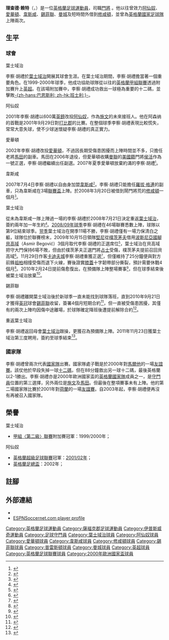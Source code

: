 {{noteTA|G1=足球|G2=英超|G3=FAcup
|T=zh-hans:理查德·赖特; zh-hk:李察·胡禮;
|1=zh-hans:理查德·赖特; zh-hk:李察·胡禮;
|2=zh-hans:乔普拉; zh-hk:祖柏;
|3=zh-hans:基恩; zh-hk:堅尼;
|4=zh-hans:西曼; zh-hk:施文;
|5=zh-hans:马丁; zh-hk:馬田;
|6=zh-hans:贝戈维奇; zh-hk:貝高域;
|7=zh-hans:詹姆斯; zh-hk:占士;
|8=zh-hans:霍华德; zh-hk:侯活;
|9=zh-hans:罗伯特·格林; zh-hk:羅拔·格連;
}}
{{Football player infobox 
|           playername = 李察·胡禮<br />''Richard Wright'' 
|                image = Richard_Wright_(Ipswich_goalkeeper).jpg
|        image_size = 280
|             fullname = Richard Ian Wright 
|          dateofbirth = {{birth date and age|1977|11|5}} 
|               height = {{height|m=1.88}} 
|          cityofbirth = [[伊普斯威奇|伊普斯威奇]] 
|       countryofbirth = [[英格蘭|英格蘭]] 
|          currentclub = 
|           clubnumber = 
|             position = [[守門員|守門員]] 
|                years = 1994-2001<br>2001-2002<br>2002-2007<br>2007-2008<br>2008<br>2008-2010<br>2010-2011<br>2011-2012<br/>2012<br/>2012-2016
|                clubs = [[伊普斯維奇城足球俱乐部|葉士域治]]<br>[[阿森纳足球俱乐部|阿仙奴]]<br>[[埃弗頓足球俱樂部|愛華頓]]<br>[[西汉姆联足球俱乐部|韋斯咸]]<br />→ [[南安普顿足球俱乐部|修咸頓]]<br />[[伊普斯維奇城足球俱乐部|葉士域治]]<br />[[谢菲尔德联足球俱乐部|錫菲聯]] <br />[[伊普斯維奇城足球俱乐部|葉士域治]]<br/>[[普雷斯頓足球會|普雷斯頓]]<br/>[[曼城|曼城]]
|          caps(goals) = 240 (0)<br>{{0}}12 (0)<br>{{0}}60 (0)<br> {{0|00}}0 (0)<br>{{0|00}}7 (0)<br>{{0}}58 (0)<br> {{0|00}}2 (0) <br> {{0|00}}1 (0) <br> {{0|00}}0 (0) <br> {{0|00}}0 (0) 
|        nationalyears = 1996<br/>1997-2000<br/>2000-2001 
|         nationalteam = [[英格蘭18歲以下足球代表隊|英格蘭U18]]<br/>[[英格蘭21歲以下足球代表隊|英格蘭U21]]<br/>[[英格蘭國家足球隊|英格蘭]] 
|  nationalcaps(goals) = {{0|00}}1 (0) <br/>{{0|0}}15 (0) <br/>{{0|00}}2 (0) 
|             pcupdate = 2011年11月24日 (四) 00:05 (UTC)
|             ntupdate = 2011年11月24日 (四) 00:05 (UTC)
}}
'''理查德·赖特'''（{{lang-en|Richard Wright}}，{{bd|1977年|11月5日|catIdx=Wright, Richard}}）是一位[[英格蘭|英格蘭]][[足球|足球]][[運動員|運動員]]，司職[[門將|門將]]<!--，現效力[[英超|英超]]球會-->。他以往曾效力[[阿森纳足球俱乐部|阿仙奴]]、[[埃弗頓足球俱樂部|愛華頓]]、[[西汉姆联足球俱乐部|韋斯咸]]、[[谢菲尔德联足球俱乐部|錫菲聯]]、[[曼城|曼城]]及短時間外借到[[南安普顿足球俱乐部|修咸頓]]，並曾為[[英格蘭國家足球隊|英格蘭國家足球隊]]上陣兩次。

== 生平 ==
===球會===
;葉士域治
李察·胡禮於[[伊普斯維奇城足球俱乐部|葉士域治]]開展其球會生涯。在葉士域治期間，李察·胡禮擔當著一個重要角色。在1999-2000年球季，他成功協助球隊從以往的[[英格蘭足球冠軍聯賽|英格蘭甲組聯賽]]透過附加賽升上[[英超|英超]]。在該場附加賽中，李察·胡禮成功救出一球極為重要的十二碼，並擊敗[[巴恩斯利足球俱乐部|-{zh-hans:巴恩斯利; zh-hk:班士利;}-]]。

;阿仙奴
2001年李察·胡禮以600萬[[英鎊|英鎊]]改投[[阿森纳足球俱乐部|阿仙奴]]，作為[[大卫·西曼|施文]]的未來接班人。他在阿森纳的首戰是2001年9月29日對[[德比郡足球俱乐部|打比郡]]的比賽。在整個球季李察·胡禮表現比較慌失，常常大意失球，使不少球迷懷疑李察·胡禮的真正實力。

;愛華頓
2002年李察·胡禮改投[[埃弗頓足球俱樂部|愛華頓]]，不過因長期受傷患困擾而上陣時間並不多，只擔任老將[[尼祖·馬田|馬田]]的副車。馬田在2006年退役，但愛華頓收購[[曼聯|曼聯]]的[[美國|美國籍]]門將[[添·侯活|侯活]]作為一號正選，李察·胡禮繼續出任副選。2007年夏季愛華頓放棄約滿的李察·胡禮<small><ref>{{Cite web |url=http://news.bbc.co.uk/sport2/hi/football/teams/e/everton/6655123.stm |title=Everton release Pistone & Wright |access-date=2008-03-20 |archive-date=2021-03-09 |archive-url=https://web.archive.org/web/20210309191922/http://news.bbc.co.uk/sport2/hi/football/teams/e/everton/6655123.stm |dead-url=no }}</ref></small>。

;韋斯咸
2007年7月4日李察·胡禮以自由身加盟[[西汉姆联足球俱乐部|韋斯咸]]<small><ref>{{Cite web |url=http://news.bbc.co.uk/sport2/hi/football/teams/w/west_ham_utd/6271876.stm |title=West Ham sign goalkeeper Wright |access-date=2008-03-20 |archive-date=2019-08-20 |archive-url=https://web.archive.org/web/20190820072846/http://news.bbc.co.uk/sport2/hi/football/teams/w/west_ham_utd/6271876.stm |dead-url=no }}</ref></small>。李察·胡禮只能擔任[[羅拔·格連|羅拔·格連]]的副車，只為韋斯咸在3場[[英格蘭聯賽盃|聯賽盃]]上陣。於2008年3月20日被借到鬧門將荒的[[南安普顿足球俱乐部|修咸頓]]一個月<small><ref>{{Cite web |url=http://news.bbc.co.uk/sport2/hi/football/teams/s/southampton/7306686.stm |title=Southampton capture keeper Wright |access-date=2008-03-20 |archive-date=2016-03-07 |archive-url=https://web.archive.org/web/20160307143159/http://news.bbc.co.uk/sport2/hi/football/teams/s/southampton/7306686.stm |dead-url=no }}</ref></small>。

;葉士域治
從未為韋斯咸一隊上陣過一場的李察·胡禮於2008年7月21日決定重返[[伊普斯维奇城足球俱乐部|葉士域治]]，簽約兩年加一年生約<small><ref>{{Cite web |url=http://news.bbc.co.uk/sport2/hi/football/teams/i/ipswich_town/7517822.stm |title=Ipswich re-sign goalkeeper Wright |access-date=2008-07-22 |archive-date=2019-08-22 |archive-url=https://web.archive.org/web/20190822042332/http://news.bbc.co.uk/sport2/hi/football/teams/i/ipswich_town/7517822.stm |dead-url=no }}</ref></small>。[[2008年至2009年英格蘭足球冠軍聯賽|2008/09年球季]]李察·胡禮在46場聯賽悉數上陣，球隊以第9位結束球季。[[2009年至2010年英格蘭足球冠軍聯賽|翌季]]葉士域治在開季11場不勝，李察·胡禮僅有一場力保清白之軀，球隊位於聯賽榜末，2009年10月15日領隊[[罗伊·基恩|堅尼]]從[[朴茨茅斯足球俱乐部|樸茨茅夫]]借用[[波斯尼亞黑塞哥維那國家足球隊|波斯尼亞國腳]][[阿斯米尔·贝戈维奇|貝高域]]（Asmir Begović）3個月取代李察·胡禮的正選席位<small><ref>{{cite news |language=en |url=http://news.bbc.co.uk/sport2/hi/football/teams/i/ipswich_town/8308179.stm |title=Ipswich sign Portsmouth keeper |publisher=[[BBC|BBC]] Sport |date=2009-10-15 |accessdate=2009-12-02 |archive-date=2019-08-22 |archive-url=https://web.archive.org/web/20190822042329/http://news.bbc.co.uk/sport2/hi/football/teams/i/ipswich_town/8308179.stm |dead-url=no }}</ref></small>，葉士域治在貝高域把守大門保持6場不敗，但由於樸茨茅夫正選門將[[大衛·詹姆斯|占士]]受傷，樸茨茅夫提前召回貝高域<small><ref>{{cite news |language=en |url=http://news.bbc.co.uk/sport2/hi/football/teams/p/portsmouth/8374039.stm |title=Portsmouth recall keeper Begovic |publisher=[[BBC|BBC]] Sport |date=2009-11-23 |accessdate=2009-12-06 |archive-date=2019-12-17 |archive-url=https://web.archive.org/web/20191217211752/http://news.bbc.co.uk/sport2/hi/football/teams/p/portsmouth/8374039.stm |dead-url=no }}</ref></small>。11月29日作客[[卡迪夫城足球俱乐部|卡迪夫城]]李察·胡禮重獲正選<small><ref>{{cite news |language=en |url=http://news.bbc.co.uk/sport2/hi/football/eng_div_1/8376961.stm |title=Cardiff 1-2 Ipswich |publisher=[[BBC|BBC]] Sport |date=2009-11-29 |accessdate=2009-12-02 |archive-date=2019-08-22 |archive-url=https://web.archive.org/web/20190822042335/http://news.bbc.co.uk/sport2/hi/football/eng_div_1/8376961.stm |dead-url=no }}</ref></small>，但僅維持了25分鐘便與對方前鋒[[迈克尔·乔普拉|祖柏]]相撞受傷而退下火線，賽後證實[[膝蓋|膝蓋]]十字韌帶部分撕裂，預計需要休戰4個月<small><ref>{{cite news |language=en |url=http://news.bbc.co.uk/sport2/hi/football/teams/i/ipswich_town/8389177.stm |title=Ipswich Town keeper Richard Wright out for four months |publisher=[[BBC|BBC]] Sport |date=2009-12-01 |accessdate=2009-12-02 |archive-date=2019-08-24 |archive-url=https://web.archive.org/web/20190824084540/http://news.bbc.co.uk/sport2/hi/football/teams/i/ipswich_town/8389177.stm |dead-url=no }}</ref></small>。2010年2月24日提前傷愈復出，在預備隊上陣整場賽事<small><ref>{{cite news |language=en |url=http://news.bbc.co.uk/sport2/hi/football/teams/i/ipswich_town/8535275.stm |title=Ipswich goalkeeper Richard Wright returns for reserves |publisher=[[BBC|BBC]] Sport |date=2010-02-24 |accessdate=2010-02-26 |archive-date=2020-03-03 |archive-url=https://web.archive.org/web/20200303214700/http://news.bbc.co.uk/sport2/hi/football/teams/i/ipswich_town/8535275.stm |dead-url=no }}</ref></small>，但在球季結束後被葉士域治放棄<ref>{{cite news |language=en |url=http://www.skysports.com/story/0,19528,11688_6124581,00.html |title=Town to let quartet go |publisher=Sky Sports |date=2010-04-30 |accessdate=2010-09-22 |archive-date=2016-03-09 |archive-url=https://web.archive.org/web/20160309135316/http://www.skysports.com/story/0,19528,11688_6124581,00.html |dead-url=no }}</ref>。

;錫菲聯
李察·胡禮離開葉士域治後於新球季一直未能找到球隊落班，直到2010年9月21日才獲得[[英冠|英冠]]球會[[谢菲尔德联足球俱乐部|錫菲聯]]收留，簽署4個月短期合約<ref>{{cite news |language=en |url=http://www.skysports.com/story/0,19528,11688_6392200,00.html |title=Blades snap up Wright |publisher=Sky Sports |date=2010-09-21 |accessdate=2010-09-22 |archive-date=2016-03-10 |archive-url=https://web.archive.org/web/20160310085833/http://www.skysports.com/story/0,19528,11688_6392200,00.html |dead-url=no }}</ref>，但一直被受傷患困擾，其僅有的兩次上陣均因傷中途離場，於球隊確定降班後遭提前解除合約<ref>{{cite news |language=en |url=http://asia.eurosport.com/football/championship/2009-2010/united-show-trio-exit_sto2739921/story.shtml |title=Sheffield United show trio exit |publisher=asia.eurosport.com |date=2011-04-07 |accessdate=2011-11-24 |archive-date=2012-03-12 |archive-url=https://web.archive.org/web/20120312215741/http://asia.eurosport.com/football/championship/2009-2010/united-show-trio-exit_sto2739921/story.shtml |dead-url=no }}</ref>。

;重返葉士域治
李察·胡禮返回母會[[伊普斯维奇城足球俱乐部|葉士域治]]跟操，更獲召為預備隊上陣。2011年11月23日獲葉士域治第三度聘用，簽約至球季結束<ref>{{cite news |language=en |url=http://news.bbc.co.uk/sport2/hi/football/15864469.stm |title=Ipswich Town release midfielder Colin Healy |publisher=''[[BBC_Sport|BBC Sport]]'' |date=2011-11-23 |accessdate=2011-11-24 |archive-date=2011-12-11 |archive-url=https://web.archive.org/web/20111211095723/http://news.bbc.co.uk/sport2/hi/football/15864469.stm |dead-url=no }}</ref>。

=== 國家隊  ===
李察·胡禮曾兩次代表[[英格蘭足球代表隊|國家隊]]出賽。國家隊處子戰是於2000年對[[馬爾他國家足球隊|馬爾他]]的一場[[友誼賽|友誼賽]]。該仗他於早段失掉一球[[十二碼|十二碼]]，但在88分鐘救出另一球十二碼，最後英格蘭以2-1勝出。李察·胡禮亦是2000年歐洲國家盃的[[英格蘭國家隊|英格蘭國家隊]]成員之一，是[[守門員|守門員]]位置的第三選擇，另外兩位是[[大卫·西曼|施文]]及[[尼祖·馬田|馬田]]。但最後在整項賽事未有上陣。他的第二場國家隊比賽於2001年對[[荷蘭國家足球隊|荷蘭]]的一場[[友誼賽|友誼賽]]。自2003年起，李察·胡禮便再沒有再被召入國家隊。

==榮譽==
;葉士域治
*[[英格蘭足球聯賽|甲組〈第二級〉聯賽]]附加賽冠軍：1999/2000年；

;阿仙奴
*[[英格蘭超級足球聯賽|英格蘭超級足球聯賽]]冠軍：[[2001年至2002年英格蘭超級聯賽|2001/02年]]；
*[[英格蘭足總盃|英格蘭足總盃]]：2002年；

==註腳==
{{reflist}}

==外部連結==
*{{soccerbase|id=8726|name=理查德·赖特}}
*[http://soccernet.espn.go.com/player?id=8050&cc=3436 ESPNSoccernet.com player profile] {{Wayback|url=http://soccernet.espn.go.com/player?id=8050&cc=3436 |date=20120716181254 }}
{{2000年歐洲足球錦標賽英格蘭參賽名單}}

{{DEFAULTSORT:Wright, Richard}}
[[Category:英格蘭足球運動員|Category:英格蘭足球運動員]]
[[Category:薩福克郡足球運動員|Category:薩福克郡足球運動員]]
[[Category:伊普斯威奇運動員|Category:伊普斯威奇運動員]]
[[Category:足球守門員|Category:足球守門員]]
[[Category:葉士域治球員|Category:葉士域治球員]]
[[Category:阿仙奴球員|Category:阿仙奴球員]]
[[Category:愛華頓球員|Category:愛華頓球員]]
[[Category:韋斯咸球員|Category:韋斯咸球員]]
[[Category:修咸頓球員|Category:修咸頓球員]]
[[Category:錫菲聯球員|Category:錫菲聯球員]]
[[Category:普雷斯頓球員|Category:普雷斯頓球員]]
[[Category:曼城球員|Category:曼城球員]]
[[Category:英超球員|Category:英超球員]]
[[Category:英格蘭足球聯賽球員|Category:英格蘭足球聯賽球員]]
[[Category:2000年歐洲國家盃球員|Category:2000年歐洲國家盃球員]]